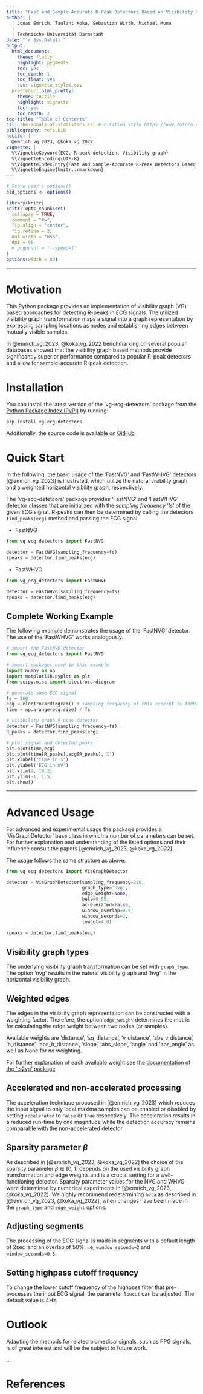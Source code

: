 ```yaml
---
title: "Fast and Sample-Accurate R-Peak Detectors Based on Visibility Graphs"
author: |
  | Jonas Emrich, Taulant Koka, Sebastian Wirth, Michael Muma
  |
  | Technische Universität Darmstadt
date: "`r Sys.Date()`"
output:
  html_document: 
    theme: flatly
    highlight: pygments
    toc: yes
    toc_depth: 1
    toc_float: yes
    css: vignette_styles.css
  prettydoc::html_pretty:
    theme: tactile
    highlight: vignette
    toc: yes
    toc_depth: 2
toc-title: "Table of Contents"    
csl: the-annals-of-statistics.csl # citation style https://www.zotero.org/styles
bibliography: refs.bib
nocite: |
  @emrich_vg_2023, @koka_vg_2022
vignette: |
  %\VignetteKeyword{ECG, R-peak detection, Visibility graph}
  %\VignetteEncoding{UTF-8}
  %\VignetteIndexEntry{Fast and Sample-Accurate R-Peak Detectors Based on Visibility Graphs}
  %\VignetteEngine{knitr::rmarkdown}
---
```

```r
# Store user's options()
old_options <- options()

library(knitr)
knitr::opts_chunk$set(
  collapse = TRUE,
  comment = "#>",
  fig.align = "center",
  fig.retina = 2,
  out.width = "85%",
  dpi = 96
  # pngquant = "--speed=1"
)
options(width = 80)
```

------------------------------------------------------------------------

# Motivation

This Python package provides an implementation of visibility graph (VG) based approaches for detecting R-peaks in ECG signals.
The utilized visibility graph transformation maps a signal into a graph representation by expressing sampling locations as nodes and establishing edges between mutually visible samples.

In @emrich_vg_2023, @koka_vg_2022 benchmarking on several popular databases showed that the visibility graph based methods provide significantly superior performance compared to popular R-peak detectors and allow for sample-accurate R-peak detection.


# Installation

You can install the latest version of the 'vg-ecg-detectors' package from the [Python Package Index (PyPI)](https://pypi.org/project/vg-ecg-detectors/) by running:

``` 
pip install vg-ecg-detectors
```
Additionally, the source code is available on [GitHub](https://github.com/JonasEmrich/vg-ecg-detectors).


# Quick Start

In the following, the basic usage of the 'FastNVG' and 'FastWHVG' detectors [@emrich_vg_2023] is illustrated, which utilize the natural visibility graph and a weighted horizontal visibility graph, respectively.

The 'vg-ecg-detetcors' package provides 'FastNVG' and 'FastWHVG' detector classes that are initialized with the *sampling frequency* 'fs' of the given ECG signal. R-peaks can then be determined by calling the detectors `find_peaks(ecg)` method and passing the ECG signal.

* FastNVG

```python
from vg_ecg_detectors import FastNVG

detector = FastNVG(sampling_frequency=fs)
rpeaks = detector.find_peaks(ecg)
```

* FastWHVG

```python
from vg_ecg_detectors import FastWHVG

detector = FastWHVG(sampling_frequency=fs)
rpeaks = detector.find_peaks(ecg)
```

## Complete Working Example
The following example demonstrates the usage of the 'FastNVG' detector. The use of the 'FastWHVG' works analogously.

```python
# import the FastNVG detector
from vg_ecg_detectors import FastNVG

# import packages used in this example
import numpy as np
import matplotlib.pyplot as plt
from scipy.misc import electrocardiogram

# generate some ECG signal
fs = 360
ecg = electrocardiogram() # sampling frequency of this excerpt is 360Hz
time = np.arange(ecg.size) / fs

# visibility graph R-peak detector
detector = FastNVG(sampling_frequency=fs)
R_peaks = detector.find_peaks(ecg)

# plot signal and detected peaks
plt.plot(time,ecg)
plt.plot(time[R_peaks],ecg[R_peaks],'X')
plt.xlabel("time in s")
plt.ylabel("ECG in mV")
plt.xlim(9, 10.2)
plt.ylim(-1, 1.5)
plt.show()
```

---




# Advanced Usage
For advanced and experimental usage the package provides a 'VisGraphDetector' base class in which a number of parameters can be set. For further explanation and understanding of the listed options and their influence consult the papers [@emrich_vg_2023, @koka_vg_2022]. 

The usage follows the same structure as above:
```python
from vg_ecg_detectors import VisGraphDetector

detector = VisGraphDetector(sampling_frequency=250,
                            graph_type='nvg',
                            edge_weight=None,
                            beta=0.55,
                            accelerated=False,
                            window_overlap=0.5,
                            window_seconds=2,
                            lowcut=4.0)
                            
rpeaks = detector.find_peaks(ecg)
```

## Visibility graph types
The underlying visibility graph transformation can be set with `graph_type`. The option 'nvg' results in the natural visibility graph and 'hvg' in the horizontal visibility graph.

## Weighted edges
The edges in the visibility graph representation can be constructed with a weighting factor. Therefore, the option `edge_weight` determines the metric for calculating the edge weight between two nodes (or samples).

Available weights are 'distance', 'sq_distance', 'v_distance', 'abs_v_distance', 'h_distance', 'abs_h_distance', 'slope', 'abs_slope', 'angle' and 'abs_angle' as well as None for no weighting.

For further explanation of each available weight see the [documentation of the 'ts2vg' package](https://cbergillos.com/ts2vg/api/graph_options.html#weighted-graphs)

## Accelerated and non-accelerated processing
The acceleration technique proposed in [@emrich_vg_2023] which reduces the input signal to only local maxima samples can be enabled or disabled by setting `accelerated` to `False` or `True` respectively.
The acceleration results in a reduced run-time by one magnitude while the detection accuracy remains comparable with the non-accelerated detector.

## Sparsity parameter $\beta$
As described in [@emrich_vg_2023, @koka_vg_2022] the choice of the sparsity parameter $\beta \in [0, 1]$ depends on the used visibility graph transformation and edge weights and is a crucial setting for a well-functioning detector.
Sparsity parameter values for the NVG and WHVG were determined by numerical experiments in [@emrich_vg_2023, @koka_vg_2022].
We highly recommend redetermining  `beta` as described in [@emrich_vg_2023, @koka_vg_2022], when changes have been made in the `graph_type` and `edge_weight` options.

## Adjusting segments
The processing of the ECG signal is made in segments with a default length of $2 \sec$ and an overlap of $50\%$, i.e, `window_seconds=2` and `window_seconds=0.5`.

## Setting highpass cutoff frequency 
To change the lower cutoff frequency of the highpass filter that pre-processes the input ECG signal, the parameter `lowcut` can be adjusted. The default value is $4 \mathrm{Hz}$.


# Outlook
Adapting the methods for related biomedical signals, such as PPG signals, is of great interest and will be the subject to future work.

...

# References {.unnumbered}

<!-- <div class="tocify-extend-page" data-unique="tocify-extend-page" style="height: 0px;"></div> -->
